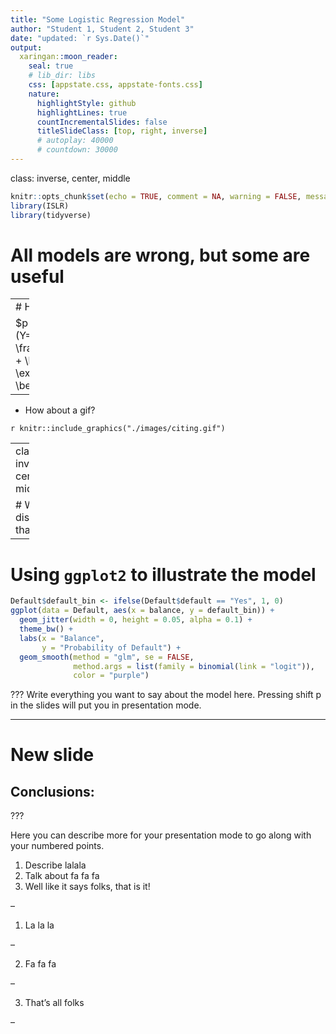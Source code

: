 ```yaml
---
title: "Some Logistic Regression Model"
author: "Student 1, Student 2, Student 3"
date: "updated: `r Sys.Date()`"
output:
  xaringan::moon_reader:
    seal: true
    # lib_dir: libs
    css: [appstate.css, appstate-fonts.css]
    nature:
      highlightStyle: github
      highlightLines: true
      countIncrementalSlides: false
      titleSlideClass: [top, right, inverse]
      # autoplay: 40000
      # countdown: 30000
---
```

class: inverse, center, middle

```r
knitr::opts_chunk$set(echo = TRUE, comment = NA, warning = FALSE, message = FALSE)
library(ISLR)
library(tidyverse)
```


# All models are wrong, but some are useful

---
# Here is ours:

$p(X) = \text{Pr}(Y=1|X) = \frac{\exp(\beta_0 + \beta_1X)}{1 + \exp(\beta_0 + \beta_1X)}$ 

--

* How about a gif?

`r knitr::include_graphics("./images/citing.gif")`

---
class: inverse, center, middle

# We discovered that...

---

# Using `ggplot2` to illustrate the model




```r
Default$default_bin <- ifelse(Default$default == "Yes", 1, 0)
ggplot(data = Default, aes(x = balance, y = default_bin)) + 
  geom_jitter(width = 0, height = 0.05, alpha = 0.1) + 
  theme_bw() + 
  labs(x = "Balance", 
       y = "Probability of Default") + 
  geom_smooth(method = "glm", se = FALSE, 
              method.args = list(family = binomial(link = "logit")),
              color = "purple") 
```

???
Write everything you want to say about the model here.  Pressing shift p in the slides will put you in presentation mode.

---

# New slide



## Conclusions:


???

Here you can describe more for your presentation mode to go along with your numbered points.

1. Describe lalala
2. Talk about fa fa fa
3. Well like it says folks, that is it!

--

1. La la la

--

2. Fa fa fa

--

3. That's all folks

--



 